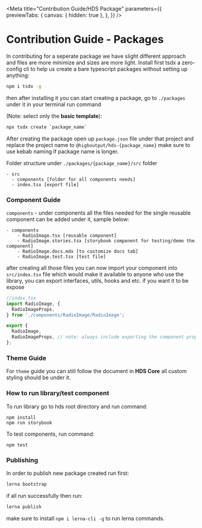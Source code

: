 
<Meta
  title="Contribution Guide/HDS Package"
  parameters={{
    previewTabs: {
      canvas: { hidden: true },
    },
  }}
/>

# Contribution Guide - Packages

In contributing for a seperate package we have slight different approach and files are more minimize and sizes are more light.
Install first tsdx a zero-config cli to help us create a bare typescript packages without setting up anything:

```bash
npm i tsdx -g
```

then after installing it you can start creating a package, go to `./packages`
under it in your terminal run command

(Note: select only the **basic template**):

```bash
npx tsdx create `package_name`
```

After creating the package open up `package.json` file under that project and
replace the project name to `@highoutput/hds-{package_name}` make sure to use kebab naming if package
name is longer.

Folder structure under `./packages/{package_name}/src` folder

```
- src
  - components [folder for all components needs]
  - index.tsx [export file]
```

### Component Guide

`components` - under components all the files needed for the single reusable component can be added under it, sample below:

```
- components
    - RadioImage.tsx [reusable component]
    - RadioImage.stories.tsx [storybook component for testing/demo the component]
    - RadioImage.docs.mdx [to customize docs tab]
    - RadioImage.test.tsx [test file]
```

after creating all those files you can now import your component into `src/index.tsx`
file which would make it available to anyone who use the library, you can export interfaces, utils, hooks and etc.
if you want it to be expose

```typescript
//index.tsx
import RadioImage, {
  RadioImageProps,
} from './components/RadioImage/RadioImage';

export {
  RadioImage,
  RadioImageProps, // note: always include exporting the component props
};
```

### Theme Guide

For `theme` guide you can still follow the document in **HDS Core** all custom styling should be under it.

### How to run library/test component

To run library go to hds root directory and run command:

```
npm install
npm run storybook
```

To test components, run command:

```
npm test
```

### Publishing

In order to publish new package created run first:

```bash
lerna bootstrap
```

if all run successfully then run:

```bash
lerna publish
```

make sure to install `npm i lerna-cli -g` to run lerna commands.
